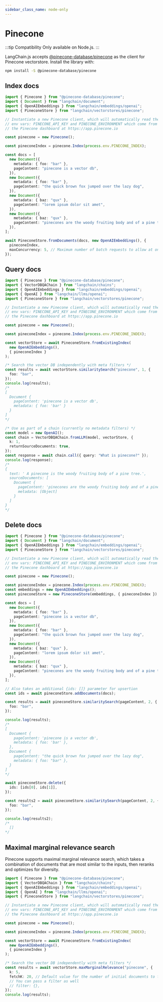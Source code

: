 ```yaml
---
sidebar_class_name: node-only
---
```


# Pinecone

:::tip Compatibility
Only available on Node.js.
:::

LangChain.js accepts [@pinecone-database/pinecone](https://docs.pinecone.io/docs/node-client) as the client for Pinecone vectorstore. Install the library with:

```bash npm2yarn
npm install -S @pinecone-database/pinecone
```

## Index docs

```typescript
import { Pinecone } from "@pinecone-database/pinecone";
import { Document } from "langchain/document";
import { OpenAIEmbeddings } from "langchain/embeddings/openai";
import { PineconeStore } from "langchain/vectorstores/pinecone";

// Instantiate a new Pinecone client, which will automatically read the
// env vars: PINECONE_API_KEY and PINECONE_ENVIRONMENT which come from
// the Pinecone dashboard at https://app.pinecone.io

const pinecone = new Pinecone();

const pineconeIndex = pinecone.Index(process.env.PINECONE_INDEX);

const docs = [
  new Document({
    metadata: { foo: "bar" },
    pageContent: "pinecone is a vector db",
  }),
  new Document({
    metadata: { foo: "bar" },
    pageContent: "the quick brown fox jumped over the lazy dog",
  }),
  new Document({
    metadata: { baz: "qux" },
    pageContent: "lorem ipsum dolor sit amet",
  }),
  new Document({
    metadata: { baz: "qux" },
    pageContent: "pinecones are the woody fruiting body and of a pine tree",
  }),
];

await PineconeStore.fromDocuments(docs, new OpenAIEmbeddings(), {
  pineconeIndex,
  maxConcurrency: 5, // Maximum number of batch requests to allow at once. Each batch is 1000 vectors.
});
```

## Query docs

```typescript
import { Pinecone } from "@pinecone-database/pinecone";
import { VectorDBQAChain } from "langchain/chains";
import { OpenAIEmbeddings } from "langchain/embeddings/openai";
import { OpenAI } from "langchain/llms/openai";
import { PineconeStore } from "langchain/vectorstores/pinecone";

// Instantiate a new Pinecone client, which will automatically read the
// env vars: PINECONE_API_KEY and PINECONE_ENVIRONMENT which come from
// the Pinecone dashboard at https://app.pinecone.io

const pinecone = new Pinecone();

const pineconeIndex = pinecone.Index(process.env.PINECONE_INDEX);

const vectorStore = await PineconeStore.fromExistingIndex(
  new OpenAIEmbeddings(),
  { pineconeIndex }
);

/* Search the vector DB independently with meta filters */
const results = await vectorStore.similaritySearch("pinecone", 1, {
  foo: "bar",
});
console.log(results);
/*
[
  Document {
    pageContent: 'pinecone is a vector db',
    metadata: { foo: 'bar' }
  }
]
*/

/* Use as part of a chain (currently no metadata filters) */
const model = new OpenAI();
const chain = VectorDBQAChain.fromLLM(model, vectorStore, {
  k: 1,
  returnSourceDocuments: true,
});
const response = await chain.call({ query: "What is pinecone?" });
console.log(response);
/*
{
  text: ' A pinecone is the woody fruiting body of a pine tree.',
  sourceDocuments: [
    Document {
      pageContent: 'pinecones are the woody fruiting body and of a pine tree',
      metadata: [Object]
    }
  ]
}
*/
```

## Delete docs

```typescript
import { Pinecone } from "@pinecone-database/pinecone";
import { Document } from "langchain/document";
import { OpenAIEmbeddings } from "langchain/embeddings/openai";
import { PineconeStore } from "langchain/vectorstores/pinecone";

// Instantiate a new Pinecone client, which will automatically read the
// env vars: PINECONE_API_KEY and PINECONE_ENVIRONMENT which come from
// the Pinecone dashboard at https://app.pinecone.io

const pinecone = new Pinecone();

const pineconeIndex = pinecone.Index(process.env.PINECONE_INDEX);
const embeddings = new OpenAIEmbeddings();
const pineconeStore = new PineconeStore(embeddings, { pineconeIndex });

const docs = [
  new Document({
    metadata: { foo: "bar" },
    pageContent: "pinecone is a vector db",
  }),
  new Document({
    metadata: { foo: "bar" },
    pageContent: "the quick brown fox jumped over the lazy dog",
  }),
  new Document({
    metadata: { baz: "qux" },
    pageContent: "lorem ipsum dolor sit amet",
  }),
  new Document({
    metadata: { baz: "qux" },
    pageContent: "pinecones are the woody fruiting body and of a pine tree",
  }),
];

// Also takes an additional {ids: []} parameter for upsertion
const ids = await pineconeStore.addDocuments(docs);

const results = await pineconeStore.similaritySearch(pageContent, 2, {
  foo: "bar",
});

console.log(results);
/*
[
  Document {
    pageContent: 'pinecone is a vector db',
    metadata: { foo: 'bar' },
  },
  Document {
    pageContent: "the quick brown fox jumped over the lazy dog",
    metadata: { foo: "bar" },
  }
]
*/

await pineconeStore.delete({
  ids: [ids[0], ids[1]],
});

const results2 = await pineconeStore.similaritySearch(pageContent, 2, {
  foo: "bar",
});

console.log(results2);
/*
  []
*/
```

## Maximal marginal relevance search

Pinecone supports maximal marginal relevance search, which takes a combination of documents
that are most similar to the inputs, then reranks and optimizes for diversity.

```typescript
import { Pinecone } from "@pinecone-database/pinecone";
import { VectorDBQAChain } from "langchain/chains";
import { OpenAIEmbeddings } from "langchain/embeddings/openai";
import { OpenAI } from "langchain/llms/openai";
import { PineconeStore } from "langchain/vectorstores/pinecone";

// Instantiate a new Pinecone client, which will automatically read the
// env vars: PINECONE_API_KEY and PINECONE_ENVIRONMENT which come from
// the Pinecone dashboard at https://app.pinecone.io

const pinecone = new Pinecone();

const pineconeIndex = pinecone.Index(process.env.PINECONE_INDEX);

const vectorStore = await PineconeStore.fromExistingIndex(
  new OpenAIEmbeddings(),
  { pineconeIndex }
);

/* Search the vector DB independently with meta filters */
const results = await vectorStore.maxMarginalRelevance("pinecone", {
  k: 5,
  fetchK: 20, // Default value for the number of initial documents to fetch for reranking.
  // You can pass a filter as well
  // filter: {},
});
console.log(results);
```
